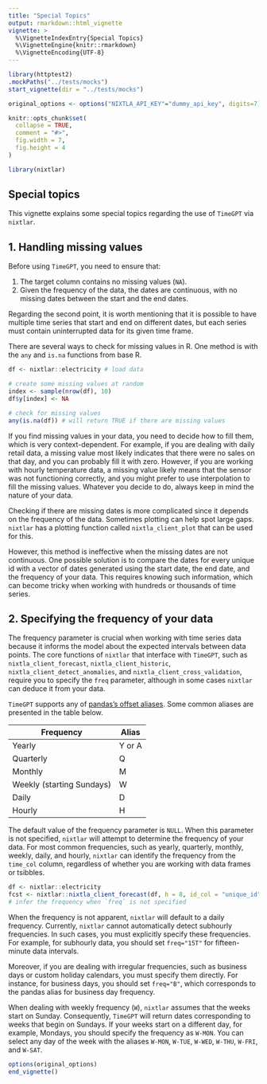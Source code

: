 ```yaml
---
title: "Special Topics"
output: rmarkdown::html_vignette
vignette: >
  %\VignetteIndexEntry{Special Topics}
  %\VignetteEngine{knitr::rmarkdown}
  %\VignetteEncoding{UTF-8}
---
```

```r
library(httptest2)
.mockPaths("../tests/mocks")
start_vignette(dir = "../tests/mocks")

original_options <- options("NIXTLA_API_KEY"="dummy_api_key", digits=7)

knitr::opts_chunk$set(
  collapse = TRUE,
  comment = "#>", 
  fig.width = 7, 
  fig.height = 4
)
```

```r
library(nixtlar)
```

## Special topics 

This vignette explains some special topics regarding the use of `TimeGPT` via `nixtlar`. 

## 1. Handling missing values  

Before using `TimeGPT`, you need to ensure that: 

1. The target column contains no missing values (`NA`).  
2. Given the frequency of the data, the dates are continuous, with no missing dates between the start and the end dates.  

Regarding the second point, it is worth mentioning that it is possible to have multiple time series that start and end on different dates, but each series must contain uninterrupted data for its given time frame.

There are several ways to check for missing values in R. One method is with the `any` and `is.na` functions from base R. 

```r

df <- nixtlar::electricity # load data 

# create some missing values at random 
index <- sample(nrow(df), 10)
df$y[index] <- NA

# check for missing values 
any(is.na(df)) # will return TRUE if there are missing values 
```

If you find missing values in your data, you need to decide how to fill them, which is very context-dependent. For example, if you are dealing with daily retail data, a missing value most likely indicates that there were no sales on that day, and you can probably fill it with zero. However, if you are working with hourly temperature data, a missing value likely means that the sensor was not functioning correctly, and you might prefer to use interpolation to fill the missing values. Whatever you decide to do, always keep in mind the nature of your data.

Checking if there are missing dates is more complicated since it depends on the frequency of the data. Sometimes plotting can help spot large gaps. `nixtlar` has a plotting function called `nixtla_client_plot` that can be used for this. 

However, this method is ineffective when the missing dates are not continuous. One possible solution is to compare the dates for every unique id with a vector of dates generated using the start date, the end date, and the frequency of your data. This requires knowing such information, which can become tricky when working with hundreds or thousands of time series.

## 2. Specifying the frequency of your data 

The frequency parameter is crucial when working with time series data because it informs the model about the expected intervals between data points. The core functions of `nixtlar` that interface with `TimeGPT`, such as `nixtla_client_forecast`, `nixtla_client_historic`, `nixtla_client_detect_anomalies`, and `nixtla_client_cross_validation`, require you to specify the `freq` parameter, although in some cases `nixtlar` can deduce it from your data. 

`TimeGPT` supports any of [pandas's offset aliases](https://pandas.pydata.org/pandas-docs/stable/user_guide/timeseries.html#timeseries-offset-aliases). Some common aliases are presented in the table below. 

| Frequency                 | Alias   | 
|---------------------------|---------|
| Yearly                    | Y or A  | 
| Quarterly                 | Q       |
| Monthly                   | M       | 
| Weekly (starting Sundays) | W       | 
| Daily                     | D       |
| Hourly                    | H       | 

The default value of the frequency parameter is `NULL`. When this parameter is not specified, `nixtlar` will attempt to determine the frequency of your data. For most common frequencies, such as yearly, quarterly, monthly, weekly, daily, and hourly, `nixtlar` can identify the frequency from the `time_col` column, regardless of whether you are working with data frames or tsibbles. 

```r

df <- nixtlar::electricity
fcst <- nixtlar::nixtla_client_forecast(df, h = 8, id_col = "unique_id", level = c(80,95)) # freq = "H"
# infer the frequency when `freq` is not specified 
```

When the frequency is not apparent, `nixtlar` will default to a daily frequency. Currently, `nixtlar` cannot automatically detect subhourly frequencies. In such cases, you must explicitly specify these frequencies. For example, for subhourly data, you should set `freq="15T"` for fifteen-minute data intervals.

Moreover, if you are dealing with irregular frequencies, such as business days or custom holiday calendars, you must specify them directly. For instance, for business days, you should set `freq="B"`, which corresponds to the pandas alias for business day frequency.

When dealing with weekly frequency (`W`), `nixtlar` assumes that the weeks start on Sunday. Consequently, `TimeGPT` will return dates corresponding to weeks that begin on Sundays. If your weeks start on a different day, for example, Mondays, you should specify the frequency as `W-MON`. You can select any day of the week with the aliases `W-MON`, `W-TUE`, `W-WED`, `W-THU`, `W-FRI`, and `W-SAT`.


```r
options(original_options)
end_vignette()
```

